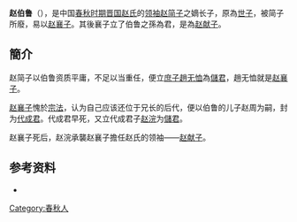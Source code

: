 '''赵伯鲁'''（{{bd|？||？||catIdx=Z赵}}），是中国[[春秋时期|春秋时期]][[晋国|晋国]][[赵国|赵氏]]的[[领袖|领袖]][[赵简子|赵简子]]之嫡长子，原為[[世子|世子]]，被简子所廢，易以[[赵襄子|赵襄子]]。其後襄子立了伯鲁之孫為君，是為[[赵献子|赵献子]]。

==簡介==
赵简子以伯鲁资质平庸，不足以当重任，便立[[庶子|庶子]][[趙无恤|趙无恤]]為[[儲君|儲君]]，趙无恤就是[[赵襄子|赵襄子]]。

[[赵襄子|赵襄子]]愧於[[宗法|宗法]]，认为自己应该还位于兄长的后代，便以伯鲁的儿子赵周为嗣，封为[[代成君|代成君]]。代成君早死，又立代成君子[[赵浣|赵浣]]为[[儲君|儲君]]。

赵襄子死后，赵浣承襲赵襄子擔任赵氏的领袖——[[赵献子|赵献子]]。

==参考资料==
*{{Wikisource history|史記|043|趙世家}}

{{中國歷史小作品}}

[[Category:春秋人|Category:春秋人]]